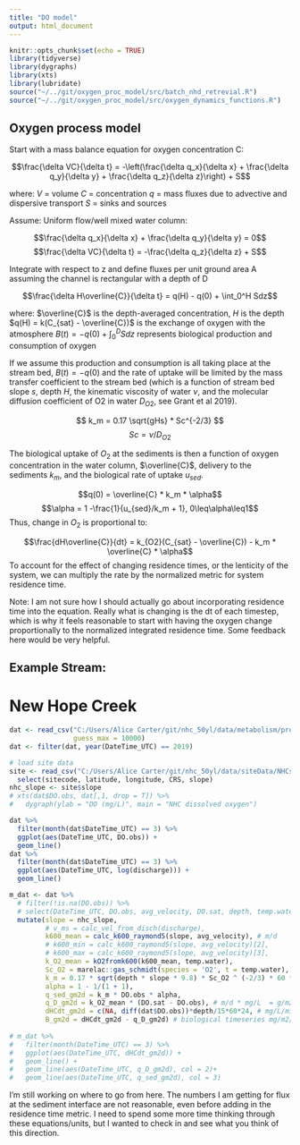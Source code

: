 ```yaml
---
title: "DO model"
output: html_document
---
```


```r
knitr::opts_chunk$set(echo = TRUE)
library(tidyverse)
library(dygraphs)
library(xts)
library(lubridate)
source("~/../git/oxygen_proc_model/src/batch_nhd_retrevial.R")
source("~/../git/oxygen_proc_model/src/oxygen_dynamics_functions.R")
```

## Oxygen process model
Start with a mass balance equation for oxygen concentration C:

$$\frac{\delta VC}{\delta t} = -\left(\frac{\delta q_x}{\delta x} + \frac{\delta q_y}{\delta y} + \frac{\delta q_z}{\delta z}\right) + S$$

where:
$V$ = volume
$C$ = concentration
$q$ = mass fluxes due to advective and dispersive transport
$S$ = sinks and sources

Assume:
Uniform flow/well mixed water column:

$$\frac{\delta q_x}{\delta x} + \frac{\delta q_y}{\delta y} = 0$$
$$\frac{\delta VC}{\delta t} = -\frac{\delta q_z}{\delta z} + S$$

Integrate with respect to z and define fluxes per unit ground area A assuming the channel is rectangular with a depth of D

$$\frac{\delta H\overline{C}}{\delta t} = q(H) - q(0) + \int_0^H Sdz$$

where:
$\overline{C}$ is the depth-averaged concentration,
$H$ is the depth 
$q(H) = k(C_{sat} - \overline{C})$ is the exchange of oxygen with the atmosphere 
$B(t) = -q(0) + \int_0^DSdz$ represents biological production and consumption of oxygen 

If we assume this production and consumption is all taking place at the stream bed, $B(t) = -q(0)$ and the rate of uptake will be limited by the mass transfer coefficient to the stream bed (which is a function of stream bed slope $s$, depth $H$, the kinematic viscosity of water $\nu$, and the molecular diffusion coefficient of O2 in water $D_{O2}$, see Grant et al 2019). 

$$ k_m = 0.17 \sqrt{gHs} * Sc^{-2/3} $$
$$ Sc = \nu/D_{O2}$$

The biological uptake of $O_2$ at the sediments is then a function of oxygen concentration in the water column, $\overline{C}$, delivery to the sediments $k_m$, and the biological rate of uptake $u_{sed}$. 

$$q(0) = \overline{C} * k_m * \alpha$$
$$\alpha = 1 -\frac{1}{u_{sed}/k_m + 1}, 0\leq\alpha\leq1$$
Thus, change in $O_2$ is proportional to:

$$\frac{dH\overline{C}}{dt} = k_{O2}(C_{sat} - \overline{C}) - k_m * \overline{C} * \alpha$$
To account for the effect of changing residence times, or the lenticity of the system, we can multiply the rate by the normalized metric for system residence time.


Note: I am not sure how I should actually go about incorporating residence time into the equation. Really what is changing is the dt of each timestep, which is why it feels reasonable to start with having the oxygen change proportionally to the normalized integrated residence time. Some feedback here would be very helpful.



## Example Stream: 
# New Hope Creek

```r
dat <- read_csv("C:/Users/Alice Carter/git/nhc_50yl/data/metabolism/processed/NHC.csv",
                guess_max = 10000)
dat <- filter(dat, year(DateTime_UTC) == 2019)

# load site data
site <- read_csv("C:/Users/Alice Carter/git/nhc_50yl/data/siteData/NHCsite_metadata.csv")[1,] %>%
  select(sitecode, latitude, longitude, CRS, slope)
nhc_slope <- site$slope
# xts(dat$DO.obs, dat[,1, drop = T]) %>%
#   dygraph(ylab = "DO (mg/L)", main = "NHC dissolved oxygen")
```

```r
dat %>% 
  filter(month(dat$DateTime_UTC) == 3) %>%
  ggplot(aes(DateTime_UTC, DO.obs)) +
  geom_line() 
dat %>% 
  filter(month(dat$DateTime_UTC) == 3) %>%
  ggplot(aes(DateTime_UTC, log(discharge))) +
  geom_line() 
```

```r
m_dat <- dat %>%
  # filter(!is.na(DO.obs)) %>%
  # select(DateTime_UTC, DO.obs, avg_velocity, DO.sat, depth, temp.water) %>%
  mutate(slope = nhc_slope,
         # v_ms = calc_vel_from_disch(discharge),
         k600_mean = calc_k600_raymond5(slope, avg_velocity), # m/d
         # k600_min = calc_k600_raymond5(slope, avg_velocity)[2],
         # k600_max = calc_k600_raymond5(slope, avg_velocity)[3],
         k_O2_mean = kO2fromk600(k600_mean, temp.water),
         Sc_O2 = marelac::gas_schmidt(species = 'O2', t = temp.water),
         k_m = 0.17 * sqrt(depth * slope * 9.8) * Sc_O2 ^ (-2/3) * 60 * 60 * 24,
         alpha = 1 - 1/(1 + 1),
         q_sed_gm2d = k_m * DO.obs * alpha,
         q_D_gm2d = k_O2_mean * (DO.sat - DO.obs), # m/d * mg/L  = g/m2d
         dHCdt_gm2d = c(NA, diff(dat$DO.obs))*depth/15*60*24, # mg/L/min * 60 min/h * 24 h/d
         B_gm2d = dHCdt_gm2d - q_D_gm2d) # biological timeseries mg/m2/d
         
# m_dat %>%
#   filter(month(DateTime_UTC) == 3) %>%
#   ggplot(aes(DateTime_UTC, dHCdt_gm2d)) +
#   geom_line() +
#   geom_line(aes(DateTime_UTC, q_D_gm2d), col = 2)+
#   geom_line(aes(DateTime_UTC, q_sed_gm2d), col = 3)
```

I'm still working on where to go from here. The numbers I am getting for flux at the sediment interface are not reasonable, even before adding in the residence time metric. I need to spend some more time thinking through these equations/units, but I wanted to check in and see what you think of this direction. 

